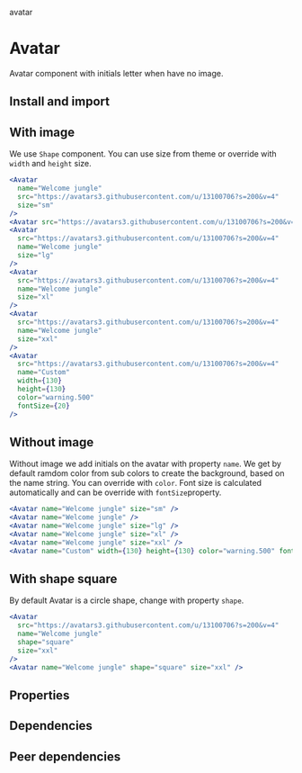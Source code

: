 avatar

# Avatar

<tagversion version={version} name={name} />

Avatar component with initials letter when have no image.

## Install and import

<usage component={component} name={name} peerDependencies={peerDependencies} />

## With image

We use `Shape` component. You can use size from theme or override with `width` and `height` size.

```jsx row
<Avatar
  name="Welcome jungle"
  src="https://avatars3.githubusercontent.com/u/13100706?s=200&v=4"
  size="sm"
/>
<Avatar src="https://avatars3.githubusercontent.com/u/13100706?s=200&v=4" name="Welcome jungle" />
<Avatar
  src="https://avatars3.githubusercontent.com/u/13100706?s=200&v=4"
  name="Welcome jungle"
  size="lg"
/>
<Avatar
  src="https://avatars3.githubusercontent.com/u/13100706?s=200&v=4"
  name="Welcome jungle"
  size="xl"
/>
<Avatar
  src="https://avatars3.githubusercontent.com/u/13100706?s=200&v=4"
  name="Welcome jungle"
  size="xxl"
/>
<Avatar
  src="https://avatars3.githubusercontent.com/u/13100706?s=200&v=4"
  name="Custom"
  width={130}
  height={130}
  color="warning.500"
  fontSize={20}
/>
```

## Without image

Without image we add initials on the avatar with property `name`. We get by default ramdom color from sub colors to create the background, based on the name string. You can override with `color`. Font size is calculated automatically and can be override with `fontSize`property.

```jsx row
<Avatar name="Welcome jungle" size="sm" />
<Avatar name="Welcome jungle" />
<Avatar name="Welcome jungle" size="lg" />
<Avatar name="Welcome jungle" size="xl" />
<Avatar name="Welcome jungle" size="xxl" />
<Avatar name="Custom" width={130} height={130} color="warning.500" fontSize={20} />
```

## With shape square

By default Avatar is a circle shape, change with property `shape`.

```jsx row
<Avatar
  src="https://avatars3.githubusercontent.com/u/13100706?s=200&v=4"
  name="Welcome jungle"
  shape="square"
  size="xxl"
/>
<Avatar name="Welcome jungle" shape="square" size="xxl" />
```

## Properties

<props propTypes={props.propTypes.Avatar} />

## Dependencies

<dependencies dependencies={dependencies} />

## Peer dependencies

<dependencies dependencies={peerDependencies} />
